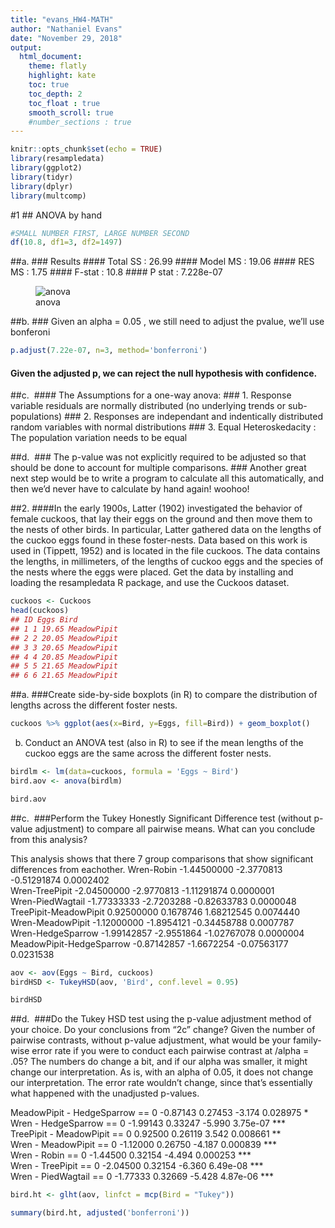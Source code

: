 ```yaml
---
title: "evans_HW4-MATH"
author: "Nathaniel Evans"
date: "November 29, 2018"
output: 
  html_document: 
    theme: flatly 
    highlight: kate
    toc: true
    toc_depth: 2
    toc_float : true
    smooth_scroll: true
    #number_sections : true
---
```


```r
knitr::opts_chunk$set(echo = TRUE)
library(resampledata)
library(ggplot2)
library(tidyr)
library(dplyr)
library(multcomp)
```

#1
## ANOVA by hand

```r
#SMALL NUMBER FIRST, LARGE NUMBER SECOND
df(10.8, df1=3, df2=1497)
```
##a.
### Results
#### Total SS : 26.99 
#### Model MS : 19.06 
#### RES MS : 1.75
#### F-stat : 10.8 
#### P stat : 7.228e-07

![anova](./anova-by-hand-2.jpg)

##b. 
### Given an alpha = 0.05 , we still need to adjust the pvalue, we'll use bonferoni 
```r
p.adjust(7.22e-07, n=3, method='bonferroni')
```
#### Given the adjusted p, we can reject the null hypothesis with  confidence.  

##c. 
#### The Assumptions for a one-way anova: 
### 1. Response variable residuals are normally distributed (no underlying trends or sub-populations)
### 2. Responses are independant and indentically distributed random variables with normal distributions 
### 3. Equal Heteroskedacity : The population variation needs to be equal

##d. 
### The p-value was not explicitly required to be adjusted so that should be done to account for multiple comparisons. 
### Another great next step would be to write a program to calculate all this automatically, and then we'd never have to calculate by hand again! woohoo! 

##2.
####In the early 1900s, Latter (1902) investigated the behavior of female cuckoos, that lay their eggs on the ground and then move them to the nests of other birds. In particular, Latter gathered data on the lengths of the cuckoo eggs found in these foster-nests. Data based on this work is used in (Tippett, 1952) and is located in the file cuckoos. The data contains the lengths, in millimeters, of the lengths of cuckoo eggs and the species of the nests where the eggs were placed. Get the data by installing and loading the resampledata R package, and use the Cuckoos dataset.


```r
cuckoos <- Cuckoos
head(cuckoos)
## ID Eggs Bird
## 1 1 19.65 MeadowPipit
## 2 2 20.05 MeadowPipit
## 3 3 20.65 MeadowPipit
## 4 4 20.85 MeadowPipit
## 5 5 21.65 MeadowPipit
## 6 6 21.65 MeadowPipit
```

##a.
###Create side-by-side boxplots (in R) to compare the distribution of lengths across the different foster nests.

```r
cuckoos %>% ggplot(aes(x=Bird, y=Eggs, fill=Bird)) + geom_boxplot()
```

b. Conduct an ANOVA test (also in R) to see if the mean lengths of the cuckoo eggs are the same across
the different foster nests.
```r
birdlm <- lm(data=cuckoos, formula = 'Eggs ~ Bird')
bird.aov <- anova(birdlm)

bird.aov
```

##c. 
###Perform the Tukey Honestly Significant Difference test (without p-value adjustment) to compare all pairwise means. What can you conclude from this analysis?

This analysis shows that there 7 group comparisons that show significant differences from eachother. 
Wren-Robin               -1.44500000 -2.3770813 -0.51291874 0.0002402  
Wren-TreePipit           -2.04500000 -2.9770813 -1.11291874 0.0000001  
Wren-PiedWagtail         -1.77333333 -2.7203288 -0.82633783 0.0000048  
TreePipit-MeadowPipit     0.92500000  0.1678746  1.68212545 0.0074440  
Wren-MeadowPipit         -1.12000000 -1.8954121 -0.34458788 0.0007787  
Wren-HedgeSparrow        -1.99142857 -2.9551864 -1.02767078 0.0000004  
MeadowPipit-HedgeSparrow -0.87142857 -1.6672254 -0.07563177 0.0231538  

```r
aov <- aov(Eggs ~ Bird, cuckoos)
birdHSD <- TukeyHSD(aov, 'Bird', conf.level = 0.95)

birdHSD

```
##d. 
###Do the Tukey HSD test using the p-value adjustment method of your choice. Do your conclusions from "2c" change? Given the number of pairwise contrasts, without p-value adjustment, what would be your family-wise error rate if you were to conduct each pairwise contrast at /alpha = .05?
The numbers do change a bit, and if our alpha was smaller, it might change our interpretation. As is, with an alpha of 0.05, it does not change our interpretation. The error rate wouldn't change, since that's essentially what happened with the unadjusted p-values.   

MeadowPipit - HedgeSparrow == 0 -0.87143    0.27453  -3.174 0.028975 *    
Wren - HedgeSparrow == 0        -1.99143    0.33247  -5.990 3.75e-07 ***  
TreePipit - MeadowPipit == 0     0.92500    0.26119   3.542 0.008661 **   
Wren - MeadowPipit == 0         -1.12000    0.26750  -4.187 0.000839 ***  
Wren - Robin == 0               -1.44500    0.32154  -4.494 0.000253 ***  
Wren - TreePipit == 0           -2.04500    0.32154  -6.360 6.49e-08 ***  
Wren - PiedWagtail == 0         -1.77333    0.32669  -5.428 4.87e-06 ***  

```r

bird.ht <- glht(aov, linfct = mcp(Bird = "Tukey"))

summary(bird.ht, adjusted('bonferroni'))

```